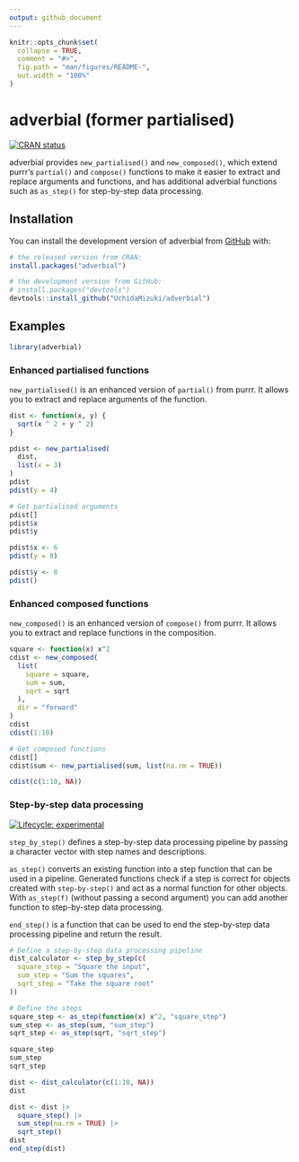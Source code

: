 ```yaml
---
output: github_document
---
```


<!-- README.md is generated from README.Rmd. Please edit that file -->

```r
knitr::opts_chunk$set(
  collapse = TRUE,
  comment = "#>",
  fig.path = "man/figures/README-",
  out.width = "100%"
)
```

# adverbial (former partialised)

<!-- badges: start -->
[![CRAN status](https://www.r-pkg.org/badges/version/adverbial)](https://CRAN.R-project.org/package=adverbial)
<!-- badges: end -->

adverbial provides `new_partialised()` and `new_composed()`, which extend 
purrr's `partial()` and `compose()` functions to make it easier to extract and 
replace arguments and functions, and has additional adverbial functions such as 
`as_step()` for step-by-step data processing.

## Installation

You can install the development version of adverbial from [GitHub](https://github.com/) with:

``` r
# the released version from CRAN:
install.packages("adverbial")

# the development version from GitHub:
# install.packages("devtools")
devtools::install_github("UchidaMizuki/adverbial")
```

## Examples

```r
library(adverbial)
```

### Enhanced partialised functions

`new_partialised()` is an enhanced version of `partial()` from purrr. 
It allows you to extract and replace arguments of the function.

```r
dist <- function(x, y) {
  sqrt(x ^ 2 + y ^ 2)
}

pdist <- new_partialised(
  dist,
  list(x = 3)
)
pdist
pdist(y = 4)

# Get partialised arguments
pdist[]
pdist$x
pdist$y

pdist$x <- 6
pdist(y = 8)

pdist$y <- 8
pdist()
```

### Enhanced composed functions

`new_composed()` is an enhanced version of `compose()` from purrr.
It allows you to extract and replace functions in the composition.

```r
square <- function(x) x^2
cdist <- new_composed(
  list(
    square = square,
    sum = sum,
    sqrt = sqrt
  ),
  dir = "forward"
)
cdist
cdist(1:10)

# Get composed functions
cdist[]
cdist$sum <- new_partialised(sum, list(na.rm = TRUE))

cdist(c(1:10, NA))
```

### Step-by-step data processing

[![Lifecycle: experimental](https://img.shields.io/badge/lifecycle-experimental-orange.svg)](https://lifecycle.r-lib.org/articles/stages.html#experimental)

`step_by_step()` defines a step-by-step data processing pipeline by passing a 
character vector with step names and descriptions.

`as_step()` converts an existing function into a step function that can be used 
in a pipeline.
Generated functions check if a step is correct for objects created with 
`step-by-step()` and act as a normal function for other objects.
With `as_step(f)` (without passing a second argument) you can add another 
function to step-by-step data processing.

`end_step()` is a function that can be used to end the step-by-step data
processing pipeline and return the result.

```r
# Define a step-by-step data processing pipeline
dist_calculator <- step_by_step(c(
  square_step = "Square the input",
  sum_step = "Sum the squares",
  sqrt_step = "Take the square root"
))

# Define the steps
square_step <- as_step(function(x) x^2, "square_step")
sum_step <- as_step(sum, "sum_step")
sqrt_step <- as_step(sqrt, "sqrt_step")

square_step
sum_step
sqrt_step

dist <- dist_calculator(c(1:10, NA))
dist

dist <- dist |> 
  square_step() |> 
  sum_step(na.rm = TRUE) |>
  sqrt_step()
dist
end_step(dist)
```
